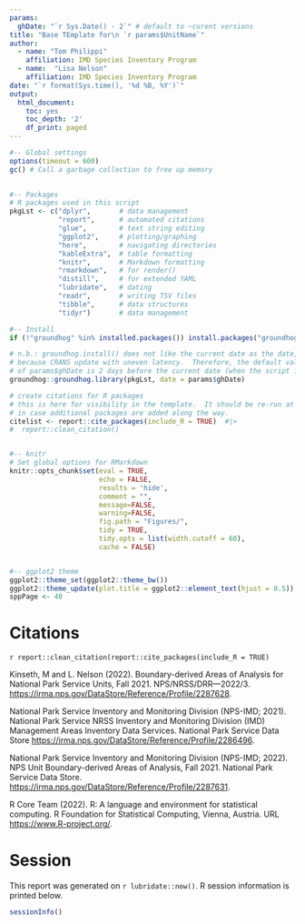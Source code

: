 ---
params:
  ghDate: "`r Sys.Date() - 2`" # default to ~curent versions
title: "Base TEmplate for\n `r params$UnitName`"
author:
  - name: "Tom Philippi" 
    affiliation: IMD Species Inventory Program
  - name:  "Lisa Nelson"
    affiliation: IMD Species Inventory Program
date: "`r format(Sys.time(), '%d %B, %Y')`"
output:
  html_document:
    toc: yes
    toc_depth: '2'
    df_print: paged
---

```{r setup, eval=TRUE, echo=FALSE, results='hide', message=FALSE, warning=FALSE}
#-- Global settings
options(timeout = 600)
gc() # Call a garbage collection to free up memory

 
#-- Packages
# R packages used in this script
pkgLst <- c("dplyr",       # data management
            "report",      # automated citations
            "glue",        # text string editing
            "ggplot2",     # plotting/graphing
            "here",        # navigating directories
            "kableExtra",  # table formatting
            "knitr",       # Markdown formatting
            "rmarkdown",   # for render()
            "distill",     # for extended YAML
            "lubridate",   # dating
            "readr",       # writing TSV files
            "tibble",      # data structures
            "tidyr")       # data management

#-- Install
if (!"groundhog" %in% installed.packages()) install.packages("groundhog")

# n.b.: groundhog.install() does not like the current date as the date, 
# because CRANS update with uneven latency.  Therefore, the default value
# of params$ghDate is 2 days before the current date (when the script is running).
groundhog::groundhog.library(pkgLst, date = params$ghDate)

# create citations for R packages
# this is here for visibility in the template.  It should be re-run at the bottom
# in case additional packages are added along the way.
citelist <- report::cite_packages(include_R = TRUE)  #|>
#  report::clean_citation()


#-- knitr
# Set global options for RMarkdown
knitr::opts_chunk$set(eval = TRUE, 
                      echo = FALSE, 
                      results = 'hide', 
                      comment = "",
                      message=FALSE, 
                      warning=FALSE,
                      fig.path = "Figures/",
                      tidy = TRUE, 
                      tidy.opts = list(width.cutoff = 60), 
                      cache = FALSE)


#-- ggplot2 theme
ggplot2::theme_set(ggplot2::theme_bw())
ggplot2::theme_update(plot.title = ggplot2::element_text(hjust = 0.5))
sppPage <- 40


```

# Citations

`r report::clean_citation(report::cite_packages(include_R = TRUE)`

Kinseth, M and L. Nelson (2022).
  Boundary-derived Areas of Analysis for National Park Service Units, Fall 2021.
  NPS/NRSS/DRR---2022/3.
  <https://irma.nps.gov/DataStore/Reference/Profile/2287628>.

National Park Service Inventory and Monitoring Division (NPS-IMD; 2021).
  National Park Service NRSS Inventory and Monitoring Division (IMD) Management 
  Areas Inventory Data Services.
  National Park Service Data Store
  <https://irma.nps.gov/DataStore/Reference/Profile/2286496>.

National Park Service Inventory and Monitoring Division (NPS-IMD; 2022).
  NPS Unit Boundary-derived Areas of Analysis, Fall 2021.
  National Park Service Data Store.
  <https://irma.nps.gov/DataStore/Reference/Profile/2287631>.

R Core Team (2022). R: A language and environment for statistical
  computing. R Foundation for Statistical Computing, Vienna, Austria. URL
  <https://www.R-project.org/>.

# Session

This report was generated on `r lubridate::now()`. 
R session information is printed below.

```{r session, results='hold'}
sessionInfo()
```
